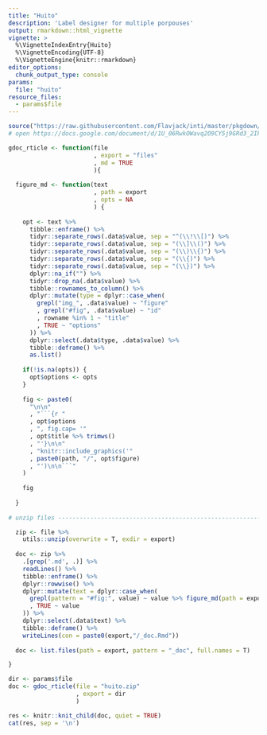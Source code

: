 ```yaml
---
title: "Huito"
description: 'Label designer for multiple porpouses'
output: rmarkdown::html_vignette
vignette: >
  %\VignetteIndexEntry{Huito}
  %\VignetteEncoding{UTF-8}
  %\VignetteEngine{knitr::rmarkdown}
editor_options: 
  chunk_output_type: console
params:
  file: "huito"
resource_files:
  - params$file
---
```


```r
source("https://raw.githubusercontent.com/Flavjack/inti/master/pkgdown/favicon/docs.r")
# open https://docs.google.com/document/d/1U_06RwkOWavq2O9CY5j9GRd3_2Ik8OTrfszK-ccbGmQ/edit
```

```r

gdoc_rticle <- function(file
                        , export = "files"
                        , md = TRUE
                        ){
  
  figure_md <- function(text
                        , path = export
                        , opts = NA
                        ) {
    
    opt <- text %>% 
      tibble::enframe() %>% 
      tidyr::separate_rows(.data$value, sep = "^(\\!\\[)") %>% 
      tidyr::separate_rows(.data$value, sep = "(\\]\\()") %>% 
      tidyr::separate_rows(.data$value, sep = "(\\)\\{)") %>% 
      tidyr::separate_rows(.data$value, sep = "(\\{)") %>% 
      tidyr::separate_rows(.data$value, sep = "(\\})") %>% 
      dplyr::na_if("") %>% 
      tidyr::drop_na(.data$value) %>% 
      tibble::rownames_to_column() %>% 
      dplyr::mutate(type = dplyr::case_when(
        grepl("img_", .data$value) ~ "figure"
        , grepl("#fig", .data$value) ~ "id"
        , rowname %in% 1 ~ "title"
        , TRUE ~ "options"
      )) %>% 
      dplyr::select(.data$type, .data$value) %>% 
      tibble::deframe() %>% 
      as.list()
    
    if(!is.na(opts)) {
      opt$options <- opts
    }
    
    fig <- paste0(
      "\n\n"
      , "```{r "
      , opt$options
      , ", fig.cap= '"
      , opt$title %>% trimws()
      , "'}\n\n"
      , "knitr::include_graphics('"
      , paste0(path, "/", opt$figure)
      , "')\n\n```"
    ) 
    
    fig
    
  }
  
# unzip files -------------------------------------------------------------

  zip <- file %>% 
    utils::unzip(overwrite = T, exdir = export)
  
  doc <- zip %>% 
    .[grep('.md', .)] %>%
    readLines() %>% 
    tibble::enframe() %>%
    dplyr::rowwise() %>%
    dplyr::mutate(text = dplyr::case_when(
      grepl(pattern = "#fig:", value) ~ value %>% figure_md(path = export)
      , TRUE ~ value
    )) %>% 
    dplyr::select(.data$text) %>% 
    tibble::deframe() %>% 
    writeLines(con = paste0(export,"/_doc.Rmd"))
  
  doc <- list.files(path = export, pattern = "_doc", full.names = T)

}
```

```r
dir <- params$file
doc <- gdoc_rticle(file = "huito.zip"
                   , export = dir
                   )
```

```r
res <- knitr::knit_child(doc, quiet = TRUE)
cat(res, sep = '\n')
```


